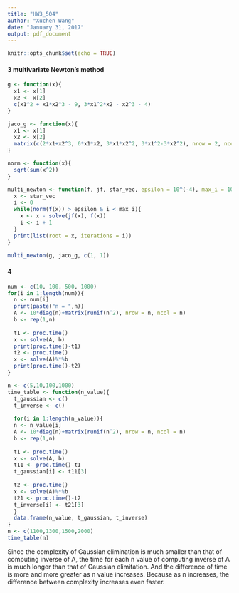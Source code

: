 ```yaml
---
title: "HW3_504"
author: "Xuchen Wang"
date: "January 31, 2017"
output: pdf_document
---
```


```r
knitr::opts_chunk$set(echo = TRUE)
```

#### 3 multivariate Newton's method
```r
g <- function(x){
  x1 <- x[1]
  x2 <- x[2]
  c(x1^2 + x1*x2^3 - 9, 3*x1^2*x2 - x2^3 - 4)
}

jaco_g <- function(x){
  x1 <- x[1]
  x2 <- x[2]
  matrix(c(2*x1+x2^3, 6*x1*x2, 3*x1*x2^2, 3*x1^2-3*x2^2), nrow = 2, ncol = 2)
}

norm <- function(x){
  sqrt(sum(x^2))
}

multi_newton <- function(f, jf, star_vec, epsilon = 10^(-4), max_i = 10^5){
  x <- star_vec
  i <- 0
  while(norm(f(x)) > epsilon & i < max_i){
    x <- x - solve(jf(x), f(x))
    i <- i + 1
  }
  print(list(root = x, iterations = i))
}

multi_newton(g, jaco_g, c(1, 1))
```

#### 4
```r
num <- c(10, 100, 500, 1000)
for(i in 1:length(num)){
  n <- num[i]
  print(paste("n = ",n))
  A <- 10*diag(n)+matrix(runif(n^2), nrow = n, ncol = n)
  b <- rep(1,n)
  
  t1 <- proc.time()
  x <- solve(A, b)
  print(proc.time()-t1)
  t2 <- proc.time()
  x <- solve(A)%*%b
  print(proc.time()-t2)
}
```

```r
n <- c(5,10,100,1000)
time_table <- function(n_value){
  t_gaussian <- c()
  t_inverse <- c()
  
  for(i in 1:length(n_value)){
  n <- n_value[i]
  A <- 10*diag(n)+matrix(runif(n^2), nrow = n, ncol = n)
  b <- rep(1,n)
  
  t1 <- proc.time()
  x <- solve(A, b)
  t11 <- proc.time()-t1
  t_gaussian[i] <- t11[3]
  
  t2 <- proc.time()
  x <- solve(A)%*%b
  t21 <- proc.time()-t2
  t_inverse[i] <- t21[3]
  }
  data.frame(n_value, t_gaussian, t_inverse)
}
n <- c(1100,1300,1500,2000)
time_table(n)
```

Since the complexity of Gaussian elimination is much smaller than that of computing inverse of A, the time for each n value of computing inverse of A is much longer than that of Gaussian elimitation. And the difference of time is more and more greater as n value increases. Because as n increases, the difference between complexity increases even faster.









